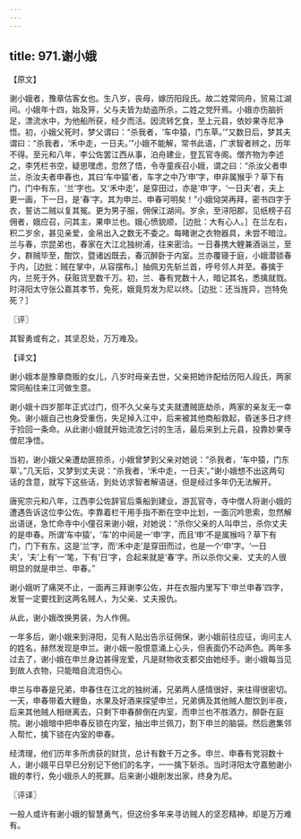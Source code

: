 ```yaml
---
---
---
```

title: 971.谢小娥
---



【原文】

谢小娥者，豫章估客女也。生八岁，丧母，嫁历阳段氏。故二姓常同舟，贸易江湖间。小娥年十四，始及笄，父与夫皆为劫盗所杀，二姓之党歼焉。小娥亦伤脑折足，漂流水中，为他船所获，经夕而活。因流转乞食，至上元县，依妙果寺尼净悟。初，小娥父死时，梦父谓曰：“杀我者，‘车中猿，门东草。’”又数日后，梦其夫谓曰：“杀我者，‘禾中走，一日夫。’”小娥不能解，常书此语，广求智者辨之，历年不得。至元和八年，李公佐罢江西从事，泊舟建业，登瓦官寺阁。僧齐物为李述之，李凭栏书空，疑思嘿虑，忽然了悟，令寺童疾召小娥，谓之曰：“杀汝父者申兰，杀汝夫者申春也，其曰‘车中猿’者，车字之中乃‘申’字，申非属猴乎？草下有门，门中有东，‘兰’字也。又‘禾中走’，是穿田过，亦是‘申’字，‘一日夫’者，夫上更一画，下一日，是‘春’字。其为申兰、申春可明矣！”小娥恸哭再拜，密书四字于衣，誓访二贼以复其冤。更为男子服，佣保江湖间。岁余，至浔阳郡，见纸榜子召佣者，娥应召，问其主，果申兰也。娥心愤貌顺，［边批：大有心人。］在兰左右，积二岁余，甚见亲爱，金帛出入之数无不委之。每睹谢之衣物器具，未尝不暗泣。兰与春，宗昆弟也，春家在大江北独树浦，往来密洽。一日春携大鲤兼酒诣兰，至夕，群贼毕至，酣饮，暨诸凶既去，春沉醉卧于内室。兰亦覆寝于庭，小娥潜锁春于内，［边批：贼在掌中，从容摆布。］抽佩刃先斩兰首，呼号邻人并至。春擒于内，兰死于外，获赃货至数千万。初，兰、春有党数十人，暗记其名，悉擒就戮。时浔阳太守张公嘉其孝节，免死，娥竟剪发为尼以终。［边批：还当旌异，岂特免死？］

〖评〗

其智勇或有之，其坚忍处，万万难及。

【译文】

谢小娥本是豫章商贩的女儿，八岁时母亲去世，父亲把她许配给历阳人段氏，两家常同船往来江河做生意。

谢小娥十四岁那年正式过门，但不久父亲与丈夫就遭贼匪劫杀，两家的亲友无一幸免。谢小娥自己也身受重伤，失足掉入江中，后来被其他商船救起，昏迷多日才终于捡回一条命。从此谢小娥就开始流浪乞讨的生活，最后来到上元县，投靠妙果寺僧尼净悟。

当初，谢小娥父亲遭劫匪掠杀，小娥曾梦到父亲对她说：“杀我者，‘车中猿，门东草’。”几天后，又梦到丈夫说：“杀我者，‘禾中走，一日夫’。”谢小娥想不出这两句话的含意，就写下这些话，到处访求智者解语谜，但是经过多年仍无法解开。

唐宪宗元和八年，江西李公佐辞官后乘船到建业，游瓦官寺，寺中僧人将谢小娥的遭遇告诉这位李公佐。李靠着栏干用手指不断在空中比划，一面沉吟思索，忽然解出语谜，急忙命寺中小僮召来谢小娥，对她说：“杀你父亲的人叫申兰，杀你丈夫的是申春。所谓‘车中猿’，‘车’的中间是一‘申’字，而且‘申’不是属猴吗？草下有门，门下有东，这是‘兰’字，而‘禾中走’是穿田而过，也是一个‘申’字。‘一日夫’，‘夫’上有‘一’笔，下有‘日’字，合起来就是‘春’字。所以杀你父亲、丈夫的人很明显的就是申兰、申春。”

谢小娥听了痛哭不止，一面再三拜谢李公佐，并在衣服内里写下‘申兰申春’四字，发誓一定要找到这两名贼人，为父亲、丈夫报仇。

从此，谢小娥改换男装，为人作佣。

一年多后，谢小娥来到浔阳，见有人贴出告示征佣保，谢小娥前往应征，询问主人的姓名，赫然发现是申兰。谢小娥一股恨意涌上心头，但表面仍不动声色。两年多过去了，谢小娥在申兰身边甚得宠爱，凡是财物收支都交由她经手。谢小娥每当见到故人衣物，只能暗自流泪伤心。

申兰与申春是兄弟，申春住在江北的独树浦，兄弟两人感情很好，来往得很密切。一天，申春带着大鲤鱼，水果及好酒来探望申兰，兄弟俩及其他贼人酣饮到半夜，后来其他贼人相继离去，只剩下申春醉倒在内室，而申兰也不胜酒力，醉卧在庭院。谢小娥暗中把申春反锁在内室，抽出申兰佩刀，割下申兰的脑袋。然后邀集邻人帮忙，擒下锁在内室的申春。

经清理，他们历年多所虏获的财货，总计有数千万之多。申兰、申春有党羽数十人，谢小娥平日早已分别记下他们的名字，一一擒下斩杀。当时浔阳太守嘉勉谢小娥的孝行，免小娥杀人的死罪。后来谢小娥削发出家，终身为尼。

〖评译〗

一般人或许有谢小娥的智慧勇气，但这份多年来寻访贼人的坚忍精神，却是万万难有。